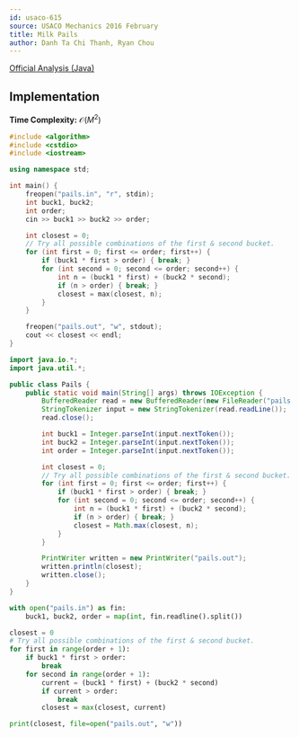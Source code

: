 ```yaml
---
id: usaco-615
source: USACO Mechanics 2016 February
title: Milk Pails
author: Danh Ta Chi Thanh, Ryan Chou
---
```


[Official Analysis (Java)](http://www.usaco.org/current/data/sol_pails_mechanics_feb16.html)

## Implementation

**Time Complexity:** $\mathcal{O}(M^2)$

<LanguageSection>
<CPPSection>

```cpp
#include <algorithm>
#include <cstdio>
#include <iostream>

using namespace std;

int main() {
	freopen("pails.in", "r", stdin);
	int buck1, buck2;
	int order;
	cin >> buck1 >> buck2 >> order;

	int closest = 0;
	// Try all possible combinations of the first & second bucket.
	for (int first = 0; first <= order; first++) {
		if (buck1 * first > order) { break; }
		for (int second = 0; second <= order; second++) {
			int n = (buck1 * first) + (buck2 * second);
			if (n > order) { break; }
			closest = max(closest, n);
		}
	}

	freopen("pails.out", "w", stdout);
	cout << closest << endl;
}
```

</CPPSection>
<JavaSection>

```java
import java.io.*;
import java.util.*;

public class Pails {
	public static void main(String[] args) throws IOException {
		BufferedReader read = new BufferedReader(new FileReader("pails.in"));
		StringTokenizer input = new StringTokenizer(read.readLine());
		read.close();

		int buck1 = Integer.parseInt(input.nextToken());
		int buck2 = Integer.parseInt(input.nextToken());
		int order = Integer.parseInt(input.nextToken());

		int closest = 0;
		// Try all possible combinations of the first & second bucket.
		for (int first = 0; first <= order; first++) {
			if (buck1 * first > order) { break; }
			for (int second = 0; second <= order; second++) {
				int n = (buck1 * first) + (buck2 * second);
				if (n > order) { break; }
				closest = Math.max(closest, n);
			}
		}

		PrintWriter written = new PrintWriter("pails.out");
		written.println(closest);
		written.close();
	}
}
```

</JavaSection>
<PySection>

```py
with open("pails.in") as fin:
	buck1, buck2, order = map(int, fin.readline().split())

closest = 0
# Try all possible combinations of the first & second bucket.
for first in range(order + 1):
	if buck1 * first > order:
		break
	for second in range(order + 1):
		current = (buck1 * first) + (buck2 * second)
		if current > order:
			break
		closest = max(closest, current)

print(closest, file=open("pails.out", "w"))
```

</PySection>
</LanguageSection>
